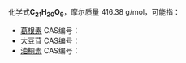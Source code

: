 {{DISPLAYTITLE:C<sub>21</sub>H<sub>20</sub>O<sub>9</sub>}}
化学式'''C<sub>21</sub>H<sub>20</sub>O<sub>9</sub>'''，摩尔质量 416.38 g/mol，可能指：

* [[葛根素|葛根素]] CAS编号：{{CAS|3681-99-0}}
* [[大豆苷|大豆苷]] CAS编号：{{CAS|552-66-9}}
* [[油桐素|油桐素]] CAS编号：{{CAS|124901-94-6}}

{{MolFormDisambig}}